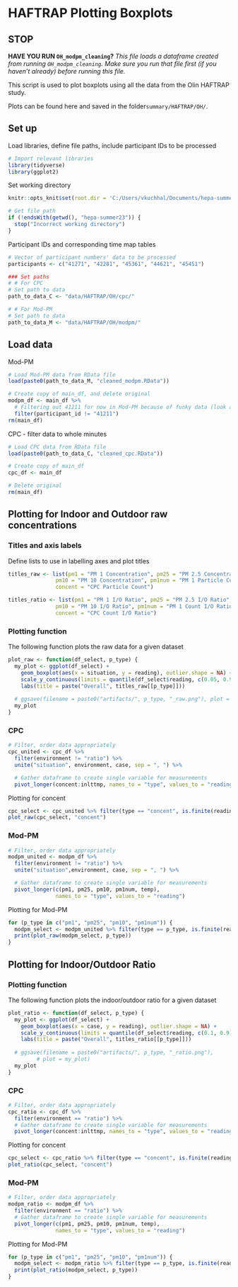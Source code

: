 # HAFTRAP Plotting Boxplots

## STOP

**HAVE YOU RUN `OH_modpm_cleaning`?**
*This file loads a dataframe created from running `OH_modpm_cleaning`. Make sure you run that file first (if you haven't already) before running this file.*

This script is used to plot boxplots using all the data from the Olin HAFTRAP study.

Plots can be found here and saved in the folder`summary/HAFTRAP/OH/`.

## Set up
Load libraries, define file paths, include participant IDs to be processed
```r
# Import relevant libraries
library(tidyverse)
library(ggplot2)
```

Set working directory
```r
knitr::opts_knit$set(root.dir = 'C:/Users/vkuchhal/Documents/hepa-summer23')
```

```r
# Get file path
if (!endsWith(getwd(), "hepa-summer23")) {
  stop("Incorrect working directory")
}
```

Participant IDs and corresponding time map tables
```r
# Vector of participant numbers' data to be processed
participants <- c("41271", "42281", "45361", "44621", "45451")

### Set paths
# # For CPC
# Set path to data
path_to_data_C <- "data/HAFTRAP/OH/cpc/"

# # For Mod-PM
# Set path to data
path_to_data_M <- "data/HAFTRAP/OH/modpm/"
```

## Load data

Mod-PM
```r
# Load Mod-PM data from RData file
load(paste0(path_to_data_M, "cleaned_modpm.RData"))

# Create copy of main_df, and delete original
modpm_df <- main_df %>%
  # Filtering out 41211 for now in Mod-PM because of funky data (look at CSVs)
  filter(participant_id != "41211")
rm(main_df)
```

CPC - filter data to whole minutes
```r
# Load CPC data from RData file
load(paste0(path_to_data_C, "cleaned_cpc.RData"))

# Create copy of main_df
cpc_df <- main_df

# Delete original
rm(main_df)
```

## Plotting for Indoor and Outdoor raw concentrations
### Titles and axis labels
Define lists to use in labelling axes and plot titles
```r
titles_raw <- list(pm1 = "PM 1 Concentration", pm25 = "PM 2.5 Concentration",
               pm10 = "PM 10 Concentration", pm1num = "PM 1 Particle Count",
               concent = "CPC Particle Count")

titles_ratio <- list(pm1 = "PM 1 I/O Ratio", pm25 = "PM 2.5 I/O Ratio",
               pm10 = "PM 10 I/O Ratio", pm1num = "PM 1 Count I/O Ratio",
               concent = "CPC Count I/O Ratio")
```

### Plotting function
The following function plots the raw data for a given dataset
```r
plot_raw <- function(df_select, p_type) {
  my_plot <- ggplot(df_select) +
    geom_boxplot(aes(x = situation, y = reading), outlier.shape = NA) +
    scale_y_continuous(limits = quantile(df_select$reading, c(0.05, 0.95))) +
    labs(title = paste("Overall", titles_raw[[p_type]]))
  
  # ggsave(filename = paste0("artifacts/", p_type, "_raw.png"), plot = my_plot)
  my_plot
}
```


### CPC
```r
# Filter, order data appropriately
cpc_united <- cpc_df %>%
  filter(environment != "ratio") %>%
  unite("situation", environment, case, sep = ", ") %>%

  # Gather dataframe to create single variable for measurements
  pivot_longer(concent:inlttmp, names_to = "type", values_to = "reading")
```

Plotting for concent
```r
cpc_select <- cpc_united %>% filter(type == "concent", is.finite(reading))
plot_raw(cpc_select, "concent")
```
### Mod-PM
```r
# Filter, order data appropriately
modpm_united <- modpm_df %>%
  filter(environment != "ratio") %>%
  unite("situation",environment, case, sep = ", ") %>%

  # Gather dataframe to create single variable for measurements
  pivot_longer(c(pm1, pm25, pm10, pm1num, temp), 
               names_to = "type", values_to = "reading")
```

Plotting for Mod-PM
```r
for (p_type in c("pm1", "pm25", "pm10", "pm1num")) {
  modpm_select <- modpm_united %>% filter(type == p_type, is.finite(reading))
  print(plot_raw(modpm_select, p_type))
}
```
## Plotting for Indoor/Outdoor Ratio
### Plotting function
The following function plots the indoor/outdoor ratio for a given dataset
```r
plot_ratio <- function(df_select, p_type) {
  my_plot <- ggplot(df_select) +
    geom_boxplot(aes(x = case, y = reading), outlier.shape = NA) +
    scale_y_continuous(limits = quantile(df_select$reading, c(0.1, 0.9))) +
    labs(title = paste("Overall", titles_ratio[[p_type]]))
  
  # ggsave(filename = paste0("artifacts/", p_type, "_ratio.png"), 
         # plot = my_plot)
  my_plot
}
```

### CPC
```r
# Filter, order data appropriately
cpc_ratio <- cpc_df %>%
  filter(environment == "ratio") %>%
  # Gather dataframe to create single variable for measurements
  pivot_longer(concent:inlttmp, names_to = "type", values_to = "reading")
```

Plotting for concent
```r
cpc_select <- cpc_ratio %>% filter(type == "concent", is.finite(reading))
plot_ratio(cpc_select, "concent")
```

### Mod-PM
```r
# Filter, order data appropriately
modpm_ratio <- modpm_df %>%
  filter(environment == "ratio") %>%
  # Gather dataframe to create single variable for measurements
  pivot_longer(c(pm1, pm25, pm10, pm1num, temp), 
               names_to = "type", values_to = "reading")
```

Plotting for Mod-PM
```r
for (p_type in c("pm1", "pm25", "pm10", "pm1num")) {
  modpm_select <- modpm_ratio %>% filter(type == p_type, is.finite(reading))
  print(plot_ratio(modpm_select, p_type))
}
```